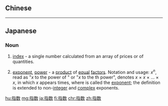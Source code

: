 {{also|指數}}
==Chinese==
{{zh-see|指數}}

----

==Japanese==
{{ja-kanjitab|し|すう|yomi=on}}

===Noun===
{{ja-noun|kyu=指數|しすう}}
# {{lb|ja|economics|sort=しすう}} [[index]] - a single number calculated from an array of prices or of quantities.
# {{lb|ja|mathematics|sort=しすう}} [[exponent]], [[power]] - a [[product]] of [[equal]] [[factor]]s. Notation and usage: ''x''<sup>''n''</sup>, read as "''x'' to the power of {{g|n}}" or "''x'' to the {{g|n}}th power", denotes ''x'' &times; ''x'' &times; ... &times; ''x'', in which ''x'' appears {{g|n}} times, where {{g|n}} is called the [[exponent]]; the definition is extended to non-[[integer]] and [[complex]] exponents.

[[hu:指数]]
[[mg:指数]]
[[ja:指数]]
[[fi:指数]]
[[chr:指数]]
[[zh:指数]]
